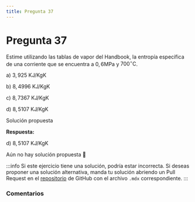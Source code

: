 ```yaml
---
title: Pregunta 37
---
```



# Pregunta 37

<div className="exercise">

Estime utilizando las tablas de vapor del Handbook, la entropía específica de una corriente que se encuentra a $0,6 \mathrm{MPa}$ y $700^{\circ} \mathrm{C}$.

a) $3,925 \ \mathrm{KJ} / \mathrm{KgK}$

b) $8,4996 \ \mathrm{KJ} / \mathrm{KgK}$

c) $8,7367 \ \mathrm{KJ} / \mathrm{KgK}$

d) $8,5107 \ \mathrm{KJ} / \mathrm{KgK}$
</div>

<MDXDetails>
<summary>Solución propuesta</summary>

<div className="exercise">

**Respuesta:**

d) $8,5107 \ \mathrm{KJ} / \mathrm{KgK}$

Aún no hay solución propuesta 🥲
</div>

:::info
Si este ejercicio tiene una solución, podría estar incorrecta. Si deseas proponer una solución alternativa, manda tu solución abriendo
un Pull Request en el [repositorio](https://github.com/crow-rojas/apuntes-fundamentals/pulls) de GitHub con el archivo
`.mdx` correspondiente.
:::

</MDXDetails>

### Comentarios

<Disqus
  url="https://crow-rojas.github.io/apuntes-fundamentals/docs/science/thermodynamics/exercises/2023-2/p37"
  identifier="docs/science/thermodynamics/exercises/2023-2/p37"
  title="2023-2 Termodinámica - Pregunta 37"
/>
